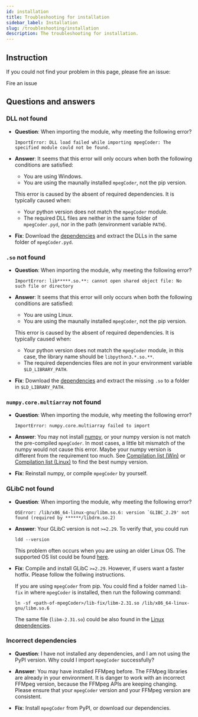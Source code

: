 ```yaml
---
id: installation
title: Troubleshooting for installation
sidebar_label: Installation
slug: /troubleshooting/installation
description: The troubleshooting for installation.
---
```



## Instruction

If you could not find your problem in this page, please fire an issue:

<p>
  <DarkButton to="https://github.com/cainmagi/FFmpeg-Encoder-Decoder-for-Python/issues/new/choose" icon={octInfo16}>
    Fire an issue
  </DarkButton>
</p>

## Questions and answers

### DLL not found

* **Question**: When importing the module, why meeting the following error?
    
    ```
    ImportError: DLL load failed while importing mpegCoder: The specified module could not be found.
    ```

* **Answer**: It seems that this error will only occurs when both the following conditions are satisfied:

    * You are using Windows.
    * You are using the maunally installed `mpegCoder`, not the pip version.

    This error is caused by the absent of required dependencies. It is typically caused when:

    * Your python version does not match the `mpegCoder` module.
    * The required DLL files are neither in the same folder of `mpegCoder.pyd`, nor in the path (environment variable `PATH`).

* **Fix**: Download the [dependencies<InlineIcon icon={mdiDownloadBox}/>][download-ff-4-4-win] and extract the DLLs in the same folder of `mpegCoder.pyd`.

### `.so` not found

* **Question**: When importing the module, why meeting the following error?
    
    ```
    ImportError: lib*****.so.**: cannot open shared object file: No such file or directory
    ```

* **Answer**: It seems that this error will only occurs when both the following conditions are satisfied:

    * You are using Linux.
    * You are using the maunally installed `mpegCoder`, not the pip version.

    This error is caused by the absent of required dependencies. It is typically caused when:

    * Your python version does not match the `mpegCoder` module, in this case, the library name should be `libpython3.*.so.**`.
    * The required dependencies files are not in your environment variable `$LD_LIBRARY_PATH`.

* **Fix**: Download the [dependencies<InlineIcon icon={mdiDownloadBox}/>][download-ff-4-4-linux] and extract the missing `.so` to a folder in `$LD_LIBRARY_PATH`.

### `numpy.core.multiarray` not found

* **Question**: When importing the module, why meeting the following error?

    ```
    ImportError: numpy.core.multiarray failed to import
    ```

* **Answer**: You may not install [numpy<IconExternalLink/>][link-numpy], or your numpy version is not match the pre-compiled `mpegCoder`. In most cases, a little bit mismatch of the numpy would not cause this error. Maybe your numpy version is different from the requirement too much. See [Compilation list (Win)](../installation/windows#download-mpegcoder) or [Compilation list (Linux)](../installation/linux#download-mpegcoder) to find the best numpy version.

* **Fix**: Reinstall numpy, or compile `mpegCoder` by yourself.

### GLibC not found

* **Question**: When importing the module, why meeting the following error?

    ```
    OSError: /lib/x86_64-linux-gnu/libm.so.6: version `GLIBC_2.29' not found (required by ******/libdrm.so.2)
    ```

* **Answer**: Your GLibC version is not `>=2.29`. To verify that, you could run

    ```shell
    ldd --version
    ```

    This problem often occurs when you are using an older Linux OS. The supported OS list could be found [here](../installation/linux#import).

* **Fix**: Compile and install GLibC `>=2.29`. However, if users want a faster hotfix. Please follow the follwing instructions.

    If you are using `mpegCoder` from pip. You could find a folder named `lib-fix` in where `mpegCoder` is installed, then run the following command:

    ```shell
    ln -sf <path-of-mpegCoder>/lib-fix/libm-2.31.so /lib/x86_64-linux-gnu/libm.so.6
    ```

    The same file (`libm-2.31.so`) could be also found in the [Linux dependencies<InlineIcon icon={mdiDownloadBox}/>][download-ff-4-4-linux].

### Incorrect dependencies

* **Question**: I have not installed any dependencies, and I am not using the PyPI version. Why could I import `mpegCoder` successfully?

* **Answer**: You may have installed FFMpeg before. The FFMpeg libraries are already in your environment. It is danger to work with an incorrect FFMpeg version, because the FFMpeg APIs are keeping changing. Please ensure that your `mpegCoder` version and your FFMpeg version are consistent.

* **Fix**: Install `mpegCoder` from PyPI, or download our dependencies.

[download-ff-4-4-win]:https://github.com/cainmagi/FFmpeg-Encoder-Decoder-for-Python/releases/download/deps-3.0.0/dll-win-ffmpeg_4_4.tar.xz
[download-ff-4-4-linux]:https://github.com/cainmagi/FFmpeg-Encoder-Decoder-for-Python/releases/download/deps-3.0.0/so-linux-ffmpeg_4_4.tar.xz
[link-numpy]:https://numpy.org "numpy"
